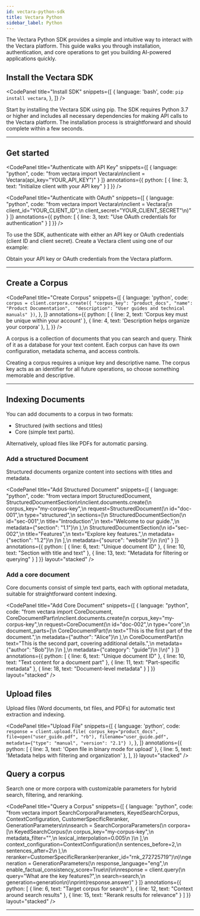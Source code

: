 ```yaml
---
id: vectara-python-sdk
title: Vectara Python
sidebar_label: Python
---
```



The Vectara Python SDK provides a simple and intuitive way to interact with 
the Vectara platform. This guide walks you through installation, 
authentication, and core operations to get you building AI-powered 
applications quickly.

## Install the Vectara SDK

<CodePanel
  title="Install SDK"
  snippets={[
    {
      language: 'bash',
      code: `pip install vectara`,
    },
  ]}
/>

Start by installing the Vectara SDK using pip. The SDK requires Python 3.7 or higher 
and includes all necessary dependencies for making API calls to the Vectara platform. 
The installation process is straightforward and should complete within a few seconds.  


---



## Get started

<CodePanel
  title="Authenticate with API Key"
  snippets={[
    {
      language: "python",
      code: "from vectara import Vectara\n\nclient = Vectara(api_key=\"YOUR_API_KEY\")"
    }
  ]}
  annotations={{
    python: [
      { line: 3, text: "Initialize client with your API key" }
    ]
  }}
/>

<CodePanel
  title="Authenticate with OAuth"
  snippets={[
    {
      language: "python",
      code: "from vectara import Vectara\n\nclient = Vectara(\n    client_id=\"YOUR_CLIENT_ID\",\n    client_secret=\"YOUR_CLIENT_SECRET\"\n)"
    }
  ]}
  annotations={{
    python: [
      { line: 3, text: "Use OAuth credentials for authentication" }
    ]
  }}
/>

To use the SDK, authenticate with either an API key or OAuth credentials 
(client ID and client secret). Create a Vectara client using one of our 
example:

Obtain your API key or OAuth credentials from the Vectara platform. 

---

## Create a Corpus

<CodePanel
  title="Create Corpus"
  snippets={[
    {
      language: 'python',
      code: `corpus = client.corpora.create({
    "corpus_key": "product_docs",
    "name": "Product Documentation", 
    "description": "User guides and technical manuals"
})`,
    },
  ]}
  annotations={{
    python: [
      { line: 2, text: 'Corpus key must be unique within your account' },
      { line: 4, text: 'Description helps organize your corpora' },
    ],
  }}
/>


A corpus is a collection of documents that you can search and query. Think of 
it as a database for your text content. Each corpus can have its own 
configuration, metadata schema, and access controls.

Creating a corpus requires a unique key and descriptive name. The corpus key 
acts as an identifier for all future operations, so choose something 
memorable and descriptive.

---

## Indexing Documents

You can add documents to a corpus in two formats: 
* Structured (with sections and titles)
* Core (simple text parts). 

Alternatively, upload files like PDFs for automatic parsing.

### Add a structured Document

Structured documents organize content into sections with titles and metadata.

<CodePanel
  title="Add Structured Document"
  snippets={[
    {
      language: "python",
      code: "from vectara import StructuredDocument, StructuredDocumentSection\n\nclient.documents.create(\n    corpus_key=\"my-corpus-key\",\n    request=StructuredDocument(\n        id=\"doc-001\",\n        type=\"structured\",\n        sections=[\n            StructuredDocumentSection(\n                id=\"sec-001\",\n                title=\"Introduction\",\n                text=\"Welcome to our guide.\",\n                metadata={\"section\": \"1.1\"}\n            ),\n            StructuredDocumentSection(\n                id=\"sec-002\",\n                title=\"Features\",\n                text=\"Explore key features.\",\n                metadata={\"section\": \"1.2\"}\n            )\n        ],\n        metadata={\"source\": \"website\"}\n    )\n)"
    }
  ]}
  annotations={{
    python: [
      { line: 6, text: "Unique document ID" },
      { line: 10, text: "Section with title and text" },
      { line: 13, text: "Metadata for filtering or querying" }
    ]
  }}
  layout="stacked"
/>


### Add a core document

Core documents consist of simple text parts, each with optional metadata, 
suitable for straightforward content indexing.

<CodePanel
  title="Add Core Document"
  snippets={[
    {
      language: "python",
      code: "from vectara import CoreDocument, CoreDocumentPart\n\nclient.documents.create(\n    corpus_key=\"my-corpus-key\",\n    request=CoreDocument(\n        id=\"doc-002\",\n        type=\"core\",\n        document_parts=[\n            CoreDocumentPart(\n                text=\"This is the first part of the document.\",\n                metadata={\"author\": \"Alice\"}\n            ),\n            CoreDocumentPart(\n                text=\"This is the second part, covering additional details.\",\n                metadata={\"author\": \"Bob\"}\n            )\n        ],\n        metadata={\"category\": \"guide\"}\n    )\n)"
    }
  ]}
  annotations={{
    python: [
      { line: 6, text: "Unique document ID" },
      { line: 10, text: "Text content for a document part" },
      { line: 11, text: "Part-specific metadata" },
      { line: 18, text: "Document-level metadata" }
    ]
  }}
  layout="stacked"
/>

## Upload files

Upload files (Word documents, txt files, and PDFs) for automatic text 
extraction and indexing.

<CodePanel
  title="Upload File"
  snippets={[
    {
      language: 'python',
      code: `response = client.upload.file(
    corpus_key="product_docs",
    file=open("user_guide.pdf", "rb"),
    filename="user_guide.pdf",
    metadata={"type": "manual", "version": "2.1"}
)`,
    },
  ]}
  annotations={{
    python: [
      { line: 3, text: 'Open file in binary mode for upload' },
      { line: 5, text: 'Metadata helps with filtering and organization' },
    ],
  }}
  layout="stacked"
/>



## Query a corpus

Search one or more corpora with customizable parameters for hybrid search, 
filtering, and reranking.

<CodePanel
  title="Query a Corpus"
  snippets={[
    {
      language: "python",
      code: "from vectara import SearchCorporaParameters, KeyedSearchCorpus, ContextConfiguration, CustomerSpecificReranker, GenerationParameters\n\nsearch = SearchCorporaParameters(\n    corpora=[\n        KeyedSearchCorpus(\n            corpus_key=\"my-corpus-key\",\n            metadata_filter=\"\",\n            lexical_interpolation=0.005\n        )\n    ],\n    context_configuration=ContextConfiguration(\n        sentences_before=2,\n        sentences_after=2\n    ),\n    reranker=CustomerSpecificReranker(reranker_id=\"rnk_272725719\")\n)\ngeneration = GenerationParameters(\n    response_language=\"eng\",\n    enable_factual_consistency_score=True\n)\n\nresponse = client.query(\n    query=\"What are the key features?\",\n    search=search,\n    generation=generation\n)\nprint(response.answer)"
    }
  ]}
  annotations={{
    python: [
      { line: 6, text: "Target corpus for search" },
      { line: 12, text: "Context around search results" },
      { line: 15, text: "Rerank results for relevance" }
    ]
  }}
  layout="stacked"
/>











---